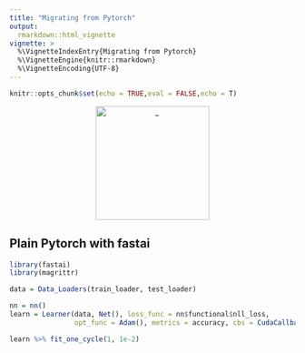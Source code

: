 ```yaml
---
title: "Migrating from Pytorch"
output:
  rmarkdown::html_vignette
vignette: >
  %\VignetteIndexEntry{Migrating from Pytorch}
  %\VignetteEngine{knitr::rmarkdown}
  %\VignetteEncoding{UTF-8}
---
```


```r
knitr::opts_chunk$set(echo = TRUE,eval = FALSE,echo = T)
```


<center>

<img src="images/pytorch.png" alt="_" style="width: 200px;"/>

</center>


## Plain Pytorch with fastai

```r
library(fastai)
library(magrittr)

data = Data_Loaders(train_loader, test_loader)

nn = nn()
learn = Learner(data, Net(), loss_func = nn$functional$nll_loss, 
                opt_func = Adam(), metrics = accuracy, cbs = CudaCallback())

learn %>% fit_one_cycle(1, 1e-2)
```









